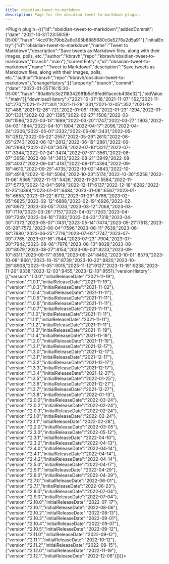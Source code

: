 ---
title: obsidian-tweet-to-markdown
description: Page for the obsidian-tweet-to-markdown plugin.
---


<Plugin plugin={({"id":"obsidian-tweet-to-markdown","addedCommit":{"date":"2021-10-31T23:59:58-05:00","hash":"4cc01fc79bb2a6e395b8885680c0a5276a2d5a91"},"initialEntry":{"id":"obsidian-tweet-to-markdown","name":"Tweet to Markdown","description":"Save tweets as Markdown files, along with their images, polls, etc.","author":"kbravh","repo":"kbravh/obsidian-tweet-to-markdown","branch":"main"},"currentEntry":{"id":"obsidian-tweet-to-markdown","name":"Tweet to Markdown","description":"Save tweets as Markdown files, along with their images, polls, etc.","author":"kbravh","repo":"kbravh/obsidian-tweet-to-markdown"},"changeHistory":[{"property":"branch","commit":{"date":"2023-01-25T16:15:30-05:00","hash":"80a6b1c3e2118342981b5e18fed61acecb438e32"},"oldValue":"main"}],"downloadHistory":{"2021-10-31":18,"2021-11-07":162,"2021-11-14":270,"2021-11-21":301,"2021-11-28":331,"2021-12-05":352,"2021-12-12":488,"2021-12-26":721,"2022-01-09":1198,"2022-01-23":1294,"2022-01-30":1331,"2022-02-20":1395,"2022-02-27":1506,"2022-03-06":1586,"2022-03-13":1689,"2022-03-20":1747,"2022-03-27":1803,"2022-04-03":1844,"2022-04-10":1904,"2022-04-17":2096,"2022-04-24":2206,"2022-05-01":2332,"2022-05-08":2431,"2022-05-15":2512,"2022-05-22":2557,"2022-05-29":2610,"2022-06-05":2743,"2022-06-12":2812,"2022-06-19":2881,"2022-06-26":2993,"2022-07-03":3079,"2022-07-10":3217,"2022-07-17":3344,"2022-07-24":3474,"2022-07-31":3561,"2022-08-07":3658,"2022-08-14":3813,"2022-08-21":3949,"2022-08-28":4037,"2022-09-04":4187,"2022-09-11":4394,"2022-09-18":4610,"2022-09-25":4735,"2022-10-02":4843,"2022-10-09":4918,"2022-10-16":5064,"2022-10-23":5174,"2022-10-30":5258,"2022-11-06":5365,"2022-11-13":5426,"2022-11-20":5584,"2022-11-27":5775,"2022-12-04":5919,"2022-12-11":6137,"2022-12-18":6282,"2022-12-25":6398,"2023-01-01":6484,"2023-01-08":6567,"2023-01-15":6653,"2023-01-22":6712,"2023-01-29":6766,"2023-02-05":6825,"2023-02-12":6888,"2023-02-19":6926,"2023-02-26":6972,"2023-03-05":7033,"2023-03-12":7068,"2023-03-19":7119,"2023-03-26":7157,"2023-04-02":7203,"2023-04-09":7249,"2023-04-16":7283,"2023-04-23":7318,"2023-04-30":7373,"2023-05-07":7431,"2023-05-14":7474,"2023-05-21":7513,"2023-05-28":7572,"2023-06-04":7596,"2023-06-11":7639,"2023-06-18":7680,"2023-06-25":7716,"2023-07-02":7747,"2023-07-09":7765,"2023-07-16":7844,"2023-07-23":7904,"2023-07-30":7942,"2023-08-06":7976,"2023-08-13":8028,"2023-08-20":8079,"2023-08-27":8154,"2023-09-03":8233,"2023-09-10":8311,"2023-09-17":8399,"2023-09-24":8492,"2023-10-01":8579,"2023-10-08":8661,"2023-10-15":8739,"2023-10-22":8820,"2023-10-29":8908,"2023-11-05":9015,"2023-11-12":9127,"2023-11-19":9238,"2023-11-26":9338,"2023-12-03":9455,"2023-12-10":9551},"versionHistory":[{"version":"1.0.0","initialReleaseDate":"2021-11-19"},{"version":"1.0.1","initialReleaseDate":"2021-11-19"},{"version":"1.0.3","initialReleaseDate":"2021-11-02"},{"version":"1.0.4","initialReleaseDate":"2021-11-11"},{"version":"1.0.5","initialReleaseDate":"2021-11-11"},{"version":"1.0.6","initialReleaseDate":"2021-11-11"},{"version":"1.0.7","initialReleaseDate":"2021-11-11"},{"version":"1.1.0","initialReleaseDate":"2021-11-11"},{"version":"1.1.1","initialReleaseDate":"2021-11-11"},{"version":"1.1.2","initialReleaseDate":"2021-11-11"},{"version":"1.1.3","initialReleaseDate":"2021-11-19"},{"version":"1.1.4","initialReleaseDate":"2021-11-19"},{"version":"1.2.0","initialReleaseDate":"2021-11-19"},{"version":"1.2.1","initialReleaseDate":"2021-12-17"},{"version":"1.3.0","initialReleaseDate":"2021-12-17"},{"version":"1.3.1","initialReleaseDate":"2021-12-17"},{"version":"1.3.2","initialReleaseDate":"2021-12-17"},{"version":"1.3.3","initialReleaseDate":"2021-12-17"},{"version":"1.3.4","initialReleaseDate":"2021-12-27"},{"version":"1.3.5","initialReleaseDate":"2022-01-25"},{"version":"1.3.6","initialReleaseDate":"2021-12-27"},{"version":"1.3.7","initialReleaseDate":"2021-12-27"},{"version":"1.3.8","initialReleaseDate":"2022-01-13"},{"version":"2.0.0","initialReleaseDate":"2022-03-24"},{"version":"2.0.2","initialReleaseDate":"2022-02-24"},{"version":"2.0.3","initialReleaseDate":"2022-02-24"},{"version":"2.1.0","initialReleaseDate":"2022-02-24"},{"version":"2.1.1","initialReleaseDate":"2022-02-28"},{"version":"2.2.0","initialReleaseDate":"2022-03-05"},{"version":"2.3.0","initialReleaseDate":"2022-05-12"},{"version":"2.3.1","initialReleaseDate":"2022-04-10"},{"version":"2.3.2","initialReleaseDate":"2022-04-13"},{"version":"2.4.0","initialReleaseDate":"2022-04-14"},{"version":"2.4.1","initialReleaseDate":"2022-04-14"},{"version":"2.4.2","initialReleaseDate":"2022-04-14"},{"version":"2.5.0","initialReleaseDate":"2022-04-17"},{"version":"2.5.1","initialReleaseDate":"2022-04-29"},{"version":"2.6.0","initialReleaseDate":"2022-04-29"},{"version":"2.7.0","initialReleaseDate":"2022-06-01"},{"version":"2.7.1","initialReleaseDate":"2022-06-23"},{"version":"2.8.0","initialReleaseDate":"2022-07-04"},{"version":"2.9.0","initialReleaseDate":"2022-07-04"},{"version":"2.10.0","initialReleaseDate":"2022-07-17"},{"version":"2.10.1","initialReleaseDate":"2022-08-06"},{"version":"2.10.2","initialReleaseDate":"2022-08-13"},{"version":"2.10.3","initialReleaseDate":"2022-09-01"},{"version":"2.10.4","initialReleaseDate":"2022-09-07"},{"version":"2.10.5","initialReleaseDate":"2022-09-12"},{"version":"2.11.0","initialReleaseDate":"2022-09-12"},{"version":"2.11.1","initialReleaseDate":"2022-10-12"},{"version":"2.11.2","initialReleaseDate":"2022-09-15"},{"version":"2.12.0","initialReleaseDate":"2022-11-19"},{"version":"2.12.1","initialReleaseDate":"2022-12-06"}]})}></Plugin>
